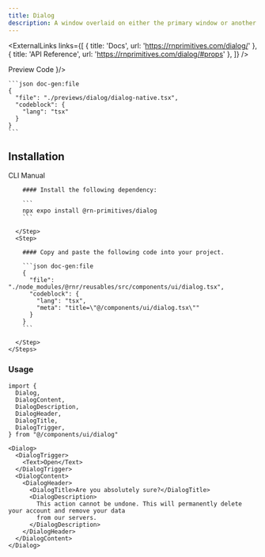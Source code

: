```yaml
---
title: Dialog
description: A window overlaid on either the primary window or another dialog window, rendering the content underneath inert.
---
```



<ExternalLinks
  links={[
    { title: 'Docs', url: 'https://rnprimitives.com/dialog/' },
    { title: 'API Reference', url: 'https://rnprimitives.com/dialog/#props' },
  ]}
/>

<div className="h-5"/>

<SectionTabs defaultValue="preview">
  <SectionTabsList>
    <SectionTabsTrigger value="preview">Preview</SectionTabsTrigger>
    <SectionTabsTrigger value="code">Code</SectionTabsTrigger>
  </SectionTabsList>
  <SectionTabsContent value="preview">
    <PreviewCard copyContent={dialogPreview} webPreview={<DialogPreview />}/>
  </SectionTabsContent>
  <SectionTabsContent value="code">

    ```json doc-gen:file
    {
      "file": "./previews/dialog/dialog-native.tsx",
      "codeblock": {
        "lang": "tsx"
      }
    }
    ```
  </SectionTabsContent>
</SectionTabs>


## Installation

<SectionTabs defaultValue="cli">
  <SectionTabsList>
    <SectionTabsTrigger id="cli" value="cli">CLI</SectionTabsTrigger>
    <SectionTabsTrigger id="manual" value="manual">Manual</SectionTabsTrigger>
  </SectionTabsList>
  <SectionTabsContent value="cli">
     <CommandTabs args={["add", "dialog"]}/>
  </SectionTabsContent>
  <SectionTabsContent value="manual">
    <Steps> 
      <Step>
 
        #### Install the following dependency:

        ```
        npx expo install @rn-primitives/dialog
        ```

      </Step>
      <Step>
 
        #### Copy and paste the following code into your project.

        ```json doc-gen:file
        {
          "file": "./node_modules/@rnr/reusables/src/components/ui/dialog.tsx",
          "codeblock": {
            "lang": "tsx",
            "meta": "title=\"@/components/ui/dialog.tsx\""
          }
        }
        ```
 
      </Step>
    </Steps>

  </SectionTabsContent>
</SectionTabs>

### Usage

<PortalInfoAlert />

```tsx
import {
  Dialog,
  DialogContent,
  DialogDescription,
  DialogHeader,
  DialogTitle,
  DialogTrigger,
} from "@/components/ui/dialog"
```

```tsx
<Dialog>
  <DialogTrigger>
    <Text>Open</Text>
  </DialogTrigger>
  <DialogContent>
    <DialogHeader>
      <DialogTitle>Are you absolutely sure?</DialogTitle>
      <DialogDescription>
        This action cannot be undone. This will permanently delete your account and remove your data
        from our servers.
      </DialogDescription>
    </DialogHeader>
  </DialogContent>
</Dialog>
```
